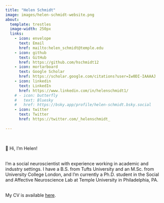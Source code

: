 ```yaml
---
title: "Helen Schmidt"
image: images/helen-schmidt-website.png
about:
  template: trestles
  image-width: 250px
  links: 
    - icon: envelope
      text: Email
      href: mailto:helen_schmidt@temple.edu
    - icon: github
      text: GitHub
      href: https://github.com/hschmidt12
    - icon: mortarboard
      text: Google Scholar
      href: https://scholar.google.com/citations?user=Iw0DI-IAAAAJ
    - icon: linkedin
      text: LinkedIn
      href: https://www.linkedin.com/in/helenschmidt1/
    # - icon: butterfly
    #   text: Bluesky
    #   href: https://bsky.app/profile/helen-schmidt.bsky.social
    - icon: twitter
      text: Twitter
      href: https://twitter.com/_helenschmidt_
      
---
```

<br>

<span class="wave">👋 Hi, I'm Helen!</span>

<br>
I'm a social neuroscientist with experience working in academic and industry settings. I have a B.S. from Tufts University and an M.Sc. from University College London, and I'm currently a Ph.D. student in the Social and Affective Neuroscience Lab at Temple University in Philadelphia, PA.

<br>
My CV is available [here](files/SchmidtCV-Website.pdf){target="_blank"}.

<!-- bootstrap icons https://icons.getbootstrap.com/ -->